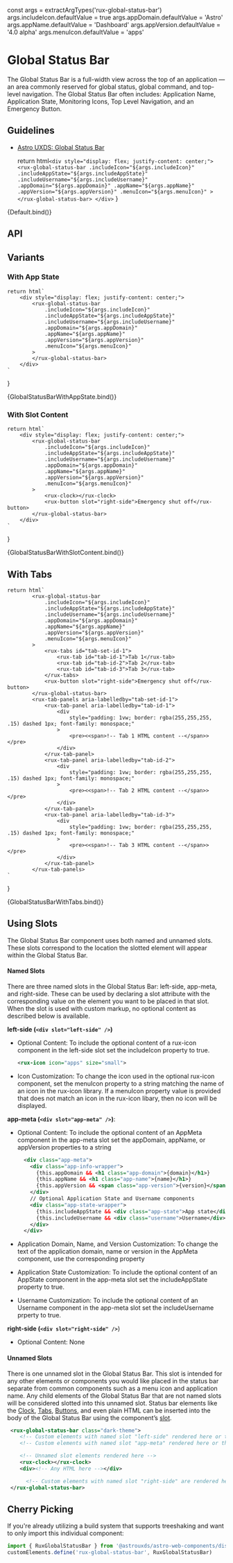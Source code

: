 const args = extractArgTypes('rux-global-status-bar')
args.includeIcon.defaultValue = true
args.appDomain.defaultValue = 'Astro'
args.appName.defaultValue = 'Dashboard'
args.appVersion.defaultValue = '4.0 alpha'
args.menuIcon.defaultValue = 'apps'

<Meta
    title="Components/Global Status Bar"
    component="rux-global-status-bar"
    argTypes={args}
/>

# Global Status Bar

The Global Status Bar is a full-width view across the top of an application — an area commonly reserved for global status, global command, and top-level navigation. The Global Status Bar often includes: Application Name, Application State, Monitoring Icons, Top Level Navigation, and an Emergency Button.

## Guidelines

-   [Astro UXDS: Global Status Bar](https://astrouxds.com/ui-components/global-status-bar)

    return html`
        <div style="display: flex; justify-content: center;">
            <rux-global-status-bar
                .includeIcon="${args.includeIcon}"
                .includeAppState="${args.includeAppState}"
                .includeUsername="${args.includeUsername}"
                .appDomain="${args.appDomain}"
                .appName="${args.appName}"
                .appVersion="${args.appVersion}"
                .menuIcon="${args.menuIcon}"
            >
            </rux-global-status-bar>
        </div>
    `
}

<Canvas>
    <Story name="Default">
        {Default.bind()}
    </Story>
</Canvas>

## API

<ArgsTable of="rux-global-status-bar"/>

## Variants

### With App State

    return html`
        <div style="display: flex; justify-content: center;">
            <rux-global-status-bar
                .includeIcon="${args.includeIcon}"
                .includeAppState="${args.includeAppState}"
                .includeUsername="${args.includeUsername}"
                .appDomain="${args.appDomain}"
                .appName="${args.appName}"
                .appVersion="${args.appVersion}"
                .menuIcon="${args.menuIcon}"
            >
            </rux-global-status-bar>
        </div>
    `
}

<Canvas>
    <Story
      args={{
        includeAppState: true,
        includeUsername: true,
        appDomain: 'Astro',
        appName: 'Dashboard',
        appVersion: '4.0 Alpha',
        menuIcon: 'apps',
        includeIcon: true,
      }}
    name="With App State">
      {GlobalStatusBarWithAppState.bind()}
    </Story>
</Canvas>

### With Slot Content

    return html`
        <div style="display: flex; justify-content: center;">
            <rux-global-status-bar
                .includeIcon="${args.includeIcon}"
                .includeAppState="${args.includeAppState}"
                .includeUsername="${args.includeUsername}"
                .appDomain="${args.appDomain}"
                .appName="${args.appName}"
                .appVersion="${args.appVersion}"
                .menuIcon="${args.menuIcon}"
            >
                <rux-clock></rux-clock>
                <rux-button slot="right-side">Emergency shut off</rux-button>
            </rux-global-status-bar>
        </div>
    `
}

<Canvas>
    <Story
      args={{
        includeAppState: true,
        includeUsername: true,
        appDomain: 'Astro',
        appName: 'Dashboard',
        appVersion: '4.0 Alpha',
        menuIcon: 'apps',
        includeIcon: true,
      }}
      name="With Slot Content"
    >
        {GlobalStatusBarWithSlotContent.bind()}
    </Story>
</Canvas>

## With Tabs

    return html`
            <rux-global-status-bar
                .includeIcon="${args.includeIcon}"
                .includeAppState="${args.includeAppState}"
                .includeUsername="${args.includeUsername}"
                .appDomain="${args.appDomain}"
                .appName="${args.appName}"
                .appVersion="${args.appVersion}"
                .menuIcon="${args.menuIcon}"
            >
                <rux-tabs id="tab-set-id-1">
                    <rux-tab id="tab-id-1">Tab 1</rux-tab>
                    <rux-tab id="tab-id-2">Tab 2</rux-tab>
                    <rux-tab id="tab-id-3">Tab 3</rux-tab>
                </rux-tabs>
                <rux-button slot="right-side">Emergency shut off</rux-button>
            </rux-global-status-bar>
            <rux-tab-panels aria-labelledby="tab-set-id-1">
                <rux-tab-panel aria-labelledby="tab-id-1">
                    <div
                        style="padding: 1vw; border: rgba(255,255,255, .15) dashed 1px; font-family: monospace;"
                    >
                        <pre><<span>!-- Tab 1 HTML content --</span>></pre>
                    </div>
                </rux-tab-panel>
                <rux-tab-panel aria-labelledby="tab-id-2">
                    <div
                        style="padding: 1vw; border: rgba(255,255,255, .15) dashed 1px; font-family: monospace;"
                    >
                        <pre><<span>!-- Tab 2 HTML content --</span>></pre>
                    </div>
                </rux-tab-panel>
                <rux-tab-panel aria-labelledby="tab-id-3">
                    <div
                        style="padding: 1vw; border: rgba(255,255,255, .15) dashed 1px; font-family: monospace;"
                    >
                        <pre><<span>!-- Tab 3 HTML content --</span>></pre>
                    </div>
                </rux-tab-panel>
            </rux-tab-panels>
    `
}

<Canvas>
    <Story
      args={{
        includeAppState: true,
        includeUsername: true,
        appDomain: 'Astro',
        appName: 'Dashboard',
        appVersion: '4.0 Alpha',
        menuIcon: 'apps',
        includeIcon: true,
      }}
      name="With Tabs"
    >
        {GlobalStatusBarWithTabs.bind()}
    </Story>
</Canvas>


## Using Slots

The Global Status Bar component uses both named and unnamed slots. These slots correspond to the location the slotted element will appear within the Global Status Bar.

#### Named Slots

There are three named slots in the Global Status Bar: left-side, app-meta, and right-side. These can be used by declaring a slot attribute with the corresponding value on the element you want to be placed in that slot. When the slot is used with custom markup, no optional content as described below is available.

**left-side (`<div slot="left-side" />`)**

-   Optional Content: To include the optional content of a rux-icon component in the left-side slot set the includeIcon property to true.
    ```xml
    <rux-icon icon="apps" size="small">
    ```
-   Icon Customization: To change the icon used in the optional rux-icon component, set the menuIcon property to a string matching the name of an icon in the rux-icon library. If a menuIcon property value is provided that does not match an icon in the rux-icon libary, then no icon will be displayed.

**app-meta (`<div slot="app-meta" />`)**:

-   Optional Content: To include the optional content of an AppMeta component in the app-meta slot set the appDomain, appName, or appVersion properties to a string

    ```xml
      <div class="app-meta">
        <div class="app-info-wrapper">
          {this.appDomain && <h1 class="app-domain">{domain}</h1>}
          {this.appName && <h1 class="app-name">{name}</h1>}
          {this.appVersion && <span class="app-version">{version}</span>}
        </div>
        // Optional Application State and Username components
        <div class="app-state-wrapper">
          {this.includeAppState && <div class="app-state">App state</div>}
          {this.includeUsername && <div class="username">Username</div>}
        </div>
      </div>
    ```

-   Application Domain, Name, and Version Customization: To change the text of the application domain, name or version in the AppMeta component, use the corresponding property
-   Application State Customization: To include the optional content of an AppState component in the app-meta slot set the includeAppState property to true.
-   Username Customization: To include the optional content of an Username component in the app-meta slot set the includeUsername prperty to true.

**right-side (`<div slot="right-side" />`**)

-   Optional Content: None


#### Unnamed Slots

There is one unnamed slot in the Global Status Bar. This slot is intended for any other elements or components you would like placed in the status bar separate from common components such as a menu icon and application name. Any child elements of the Global Status Bar that are not named slots will be considered slotted into this unnamed slot. Status bar elements like the [Clock](https://www.astrouxds.com/ui-components/clock), [Tabs](https://www.astrouxds.com/ui-components/tabs), [Buttons](https://www.astrouxds.com/ui-components/buttons), and even plain HTML can be inserted into the body of the Global Status Bar using the component’s [slot](https://developer.mozilla.org/en-US/docs/Web/HTML/Element/slot).

```xml
 <rux-global-status-bar class="dark-theme">
    <!-- Custom elements with named slot "left-side" rendered here or the rux-icon with default value rendered if the includeIcon property is set to true-->
    <!-- Custom elements with named slot "app-meta" rendered here or the default app-meta component with appDomain, appName, and appVersion prop values -->

    <!-- Unnamed slot elements rendered here -->
    <rux-clock></rux-clock>
    <div><!-- Any HTML here --></div>

	  <!-- Custom elements with named slot "right-side" are rendered here-->
 </rux-global-status-bar>
```

## Cherry Picking

If you're already utilizing a build system that supports treeshaking and want to only import this individual component:

```js
import { RuxGlobalStatusBar } from '@astrouxds/astro-web-components/dist/components/rux-global-status-bar'
customElements.define('rux-global-status-bar', RuxGlobalStatusBar)
```
